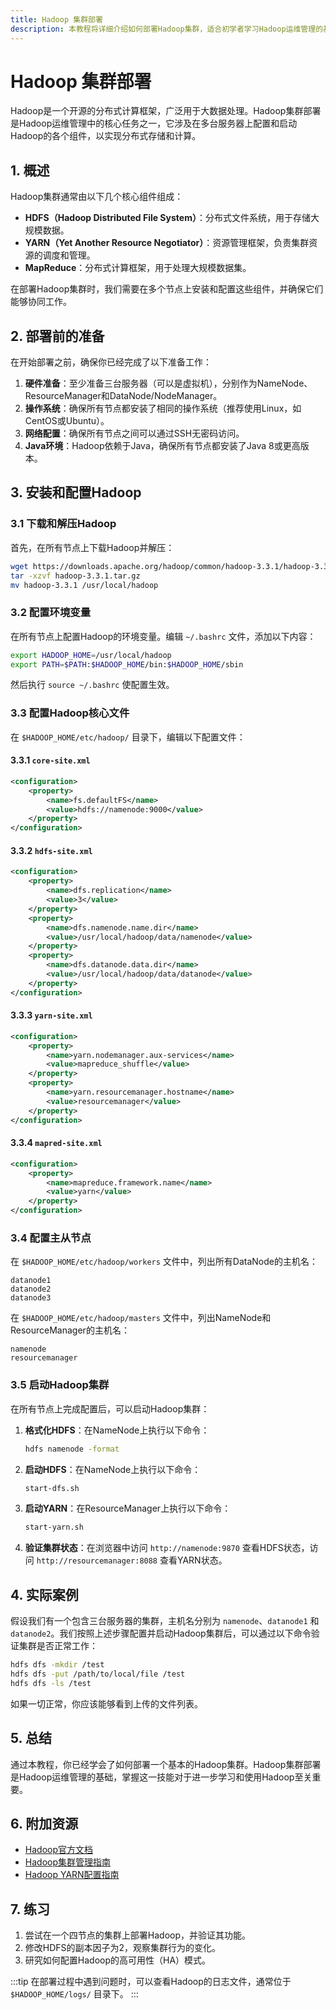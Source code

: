 ```yaml
---
title: Hadoop 集群部署
description: 本教程将详细介绍如何部署Hadoop集群，适合初学者学习Hadoop运维管理的基础知识。
---
```


# Hadoop 集群部署

Hadoop是一个开源的分布式计算框架，广泛用于大数据处理。Hadoop集群部署是Hadoop运维管理中的核心任务之一，它涉及在多台服务器上配置和启动Hadoop的各个组件，以实现分布式存储和计算。

## 1. 概述

Hadoop集群通常由以下几个核心组件组成：

- **HDFS（Hadoop Distributed File System）**：分布式文件系统，用于存储大规模数据。
- **YARN（Yet Another Resource Negotiator）**：资源管理框架，负责集群资源的调度和管理。
- **MapReduce**：分布式计算框架，用于处理大规模数据集。

在部署Hadoop集群时，我们需要在多个节点上安装和配置这些组件，并确保它们能够协同工作。

## 2. 部署前的准备

在开始部署之前，确保你已经完成了以下准备工作：

1. **硬件准备**：至少准备三台服务器（可以是虚拟机），分别作为NameNode、ResourceManager和DataNode/NodeManager。
2. **操作系统**：确保所有节点都安装了相同的操作系统（推荐使用Linux，如CentOS或Ubuntu）。
3. **网络配置**：确保所有节点之间可以通过SSH无密码访问。
4. **Java环境**：Hadoop依赖于Java，确保所有节点都安装了Java 8或更高版本。

## 3. 安装和配置Hadoop

### 3.1 下载和解压Hadoop

首先，在所有节点上下载Hadoop并解压：

```bash
wget https://downloads.apache.org/hadoop/common/hadoop-3.3.1/hadoop-3.3.1.tar.gz
tar -xzvf hadoop-3.3.1.tar.gz
mv hadoop-3.3.1 /usr/local/hadoop
```

### 3.2 配置环境变量

在所有节点上配置Hadoop的环境变量。编辑 `~/.bashrc` 文件，添加以下内容：

```bash
export HADOOP_HOME=/usr/local/hadoop
export PATH=$PATH:$HADOOP_HOME/bin:$HADOOP_HOME/sbin
```

然后执行 `source ~/.bashrc` 使配置生效。

### 3.3 配置Hadoop核心文件

在 `$HADOOP_HOME/etc/hadoop/` 目录下，编辑以下配置文件：

#### 3.3.1 `core-site.xml`

```xml
<configuration>
    <property>
        <name>fs.defaultFS</name>
        <value>hdfs://namenode:9000</value>
    </property>
</configuration>
```

#### 3.3.2 `hdfs-site.xml`

```xml
<configuration>
    <property>
        <name>dfs.replication</name>
        <value>3</value>
    </property>
    <property>
        <name>dfs.namenode.name.dir</name>
        <value>/usr/local/hadoop/data/namenode</value>
    </property>
    <property>
        <name>dfs.datanode.data.dir</name>
        <value>/usr/local/hadoop/data/datanode</value>
    </property>
</configuration>
```

#### 3.3.3 `yarn-site.xml`

```xml
<configuration>
    <property>
        <name>yarn.nodemanager.aux-services</name>
        <value>mapreduce_shuffle</value>
    </property>
    <property>
        <name>yarn.resourcemanager.hostname</name>
        <value>resourcemanager</value>
    </property>
</configuration>
```

#### 3.3.4 `mapred-site.xml`

```xml
<configuration>
    <property>
        <name>mapreduce.framework.name</name>
        <value>yarn</value>
    </property>
</configuration>
```

### 3.4 配置主从节点

在 `$HADOOP_HOME/etc/hadoop/workers` 文件中，列出所有DataNode的主机名：

```
datanode1
datanode2
datanode3
```

在 `$HADOOP_HOME/etc/hadoop/masters` 文件中，列出NameNode和ResourceManager的主机名：

```
namenode
resourcemanager
```

### 3.5 启动Hadoop集群

在所有节点上完成配置后，可以启动Hadoop集群：

1. **格式化HDFS**：在NameNode上执行以下命令：

    ```bash
    hdfs namenode -format
    ```

2. **启动HDFS**：在NameNode上执行以下命令：

    ```bash
    start-dfs.sh
    ```

3. **启动YARN**：在ResourceManager上执行以下命令：

    ```bash
    start-yarn.sh
    ```

4. **验证集群状态**：在浏览器中访问 `http://namenode:9870` 查看HDFS状态，访问 `http://resourcemanager:8088` 查看YARN状态。

## 4. 实际案例

假设我们有一个包含三台服务器的集群，主机名分别为 `namenode`、`datanode1` 和 `datanode2`。我们按照上述步骤配置并启动Hadoop集群后，可以通过以下命令验证集群是否正常工作：

```bash
hdfs dfs -mkdir /test
hdfs dfs -put /path/to/local/file /test
hdfs dfs -ls /test
```

如果一切正常，你应该能够看到上传的文件列表。

## 5. 总结

通过本教程，你已经学会了如何部署一个基本的Hadoop集群。Hadoop集群部署是Hadoop运维管理的基础，掌握这一技能对于进一步学习和使用Hadoop至关重要。

## 6. 附加资源

- [Hadoop官方文档](https://hadoop.apache.org/docs/stable/)
- [Hadoop集群管理指南](https://hadoop.apache.org/docs/stable/hadoop-project-dist/hadoop-common/ClusterSetup.html)
- [Hadoop YARN配置指南](https://hadoop.apache.org/docs/stable/hadoop-yarn/hadoop-yarn-site/YARN.html)

## 7. 练习

1. 尝试在一个四节点的集群上部署Hadoop，并验证其功能。
2. 修改HDFS的副本因子为2，观察集群行为的变化。
3. 研究如何配置Hadoop的高可用性（HA）模式。

:::tip
在部署过程中遇到问题时，可以查看Hadoop的日志文件，通常位于 `$HADOOP_HOME/logs/` 目录下。
:::